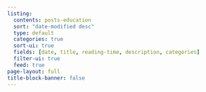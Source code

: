 ```yaml
---
listing:
  contents: posts-education
  sort: "date-modified desc"
  type: default
  categories: true
  sort-ui: true
  fields: [date, title, reading-time, description, categories]
  filter-ui: true
  feed: true
page-layout: full
title-block-banner: false
---
```

